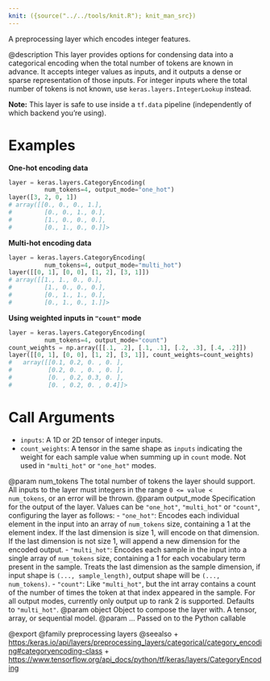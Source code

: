 ```yaml
---
knit: ({source("../../tools/knit.R"); knit_man_src})
---
```

A preprocessing layer which encodes integer features.

@description
This layer provides options for condensing data into a categorical encoding
when the total number of tokens are known in advance. It accepts integer
values as inputs, and it outputs a dense or sparse representation of those
inputs. For integer inputs where the total number of tokens is not known,
use `keras.layers.IntegerLookup` instead.

**Note:** This layer is safe to use inside a `tf.data` pipeline
(independently of which backend you're using).

# Examples
**One-hot encoding data**

```python
layer = keras.layers.CategoryEncoding(
          num_tokens=4, output_mode="one_hot")
layer([3, 2, 0, 1])
# array([[0., 0., 0., 1.],
#         [0., 0., 1., 0.],
#         [1., 0., 0., 0.],
#         [0., 1., 0., 0.]]>
```

**Multi-hot encoding data**

```python
layer = keras.layers.CategoryEncoding(
          num_tokens=4, output_mode="multi_hot")
layer([[0, 1], [0, 0], [1, 2], [3, 1]])
# array([[1., 1., 0., 0.],
#         [1., 0., 0., 0.],
#         [0., 1., 1., 0.],
#         [0., 1., 0., 1.]]>
```

**Using weighted inputs in `"count"` mode**

```python
layer = keras.layers.CategoryEncoding(
          num_tokens=4, output_mode="count")
count_weights = np.array([[.1, .2], [.1, .1], [.2, .3], [.4, .2]])
layer([[0, 1], [0, 0], [1, 2], [3, 1]], count_weights=count_weights)
#   array([[0.1, 0.2, 0. , 0. ],
#          [0.2, 0. , 0. , 0. ],
#          [0. , 0.2, 0.3, 0. ],
#          [0. , 0.2, 0. , 0.4]]>
```

# Call Arguments
- `inputs`: A 1D or 2D tensor of integer inputs.
- `count_weights`: A tensor in the same shape as `inputs` indicating the
    weight for each sample value when summing up in `count` mode.
    Not used in `"multi_hot"` or `"one_hot"` modes.

@param num_tokens The total number of tokens the layer should support. All
    inputs to the layer must integers in the range `0 <= value <
    num_tokens`, or an error will be thrown.
@param output_mode Specification for the output of the layer.
    Values can be `"one_hot"`, `"multi_hot"` or `"count"`,
    configuring the layer as follows:
        - `"one_hot"`: Encodes each individual element in the input
            into an array of `num_tokens` size, containing a 1 at the
            element index. If the last dimension is size 1, will encode
            on that dimension. If the last dimension is not size 1,
            will append a new dimension for the encoded output.
        - `"multi_hot"`: Encodes each sample in the input into a single
            array of `num_tokens` size, containing a 1 for each
            vocabulary term present in the sample. Treats the last
            dimension as the sample dimension, if input shape is
            `(..., sample_length)`, output shape will be
            `(..., num_tokens)`.
        - `"count"`: Like `"multi_hot"`, but the int array contains a
            count of the number of times the token at that index
            appeared in the sample.
    For all output modes, currently only output up to rank 2 is
    supported.
    Defaults to `"multi_hot"`.
@param object Object to compose the layer with. A tensor, array, or sequential model.
@param ... Passed on to the Python callable

@export
@family preprocessing layers
@seealso
+ <https:/keras.io/api/layers/preprocessing_layers/categorical/category_encoding#categoryencoding-class>
+ <https://www.tensorflow.org/api_docs/python/tf/keras/layers/CategoryEncoding>
